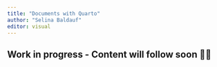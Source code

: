 ```yaml
---
title: "Documents with Quarto"
author: "Selina Baldauf"
editor: visual
---
```


Work in progress - Content will follow soon 👷🚧
---
